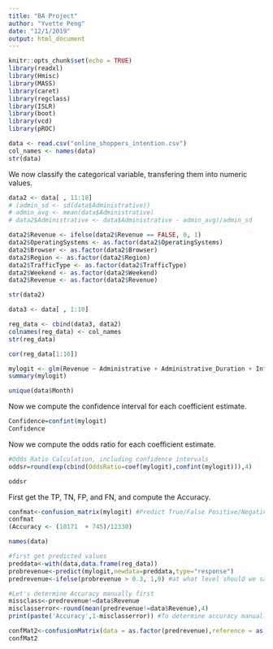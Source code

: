 ```yaml
---
title: "BA Project"
author: "Yvette Peng"
date: "12/1/2019"
output: html_document
---
```


```r
knitr::opts_chunk$set(echo = TRUE)
library(readxl)
library(Hmisc)
library(MASS)
library(caret)
library(regclass)
library(ISLR)
library(boot)
library(vcd)
library(pROC)
```

```r
data <- read.csv("online_shoppers_intention.csv")
col_names <- names(data)
str(data)
```

We now classify the categorical variable, transfering them into numeric values.
```r
data2 <- data[ , 11:18]
# (admin_sd <- sd(data$Administrative))
# admin_avg <- mean(data$Administrative)
# data2$Administrative <- data$Administrative - admin_avg)/admin_sd

data2$Revenue <- ifelse(data2$Revenue == FALSE, 0, 1)
data2$OperatingSystems <- as.factor(data2$OperatingSystems)
data2$Browser <- as.factor(data2$Browser)
data2$Region <- as.factor(data2$Region)
data2$TrafficType <- as.factor(data2$TrafficType)
data2$Weekend <- as.factor(data2$Weekend)
data2$Revenue <- as.factor(data2$Revenue)
```

```r
str(data2)
```
```r
data3 <- data[ , 1:10]
```


```r
reg_data <- cbind(data3, data2)
colnames(reg_data) <- col_names
str(reg_data)
```

```r
cor(reg_data[1:10])
```

```r
mylogit <- glm(Revenue ~ Administrative + Administrative_Duration + Informational + Informational_Duration + ProductRelated + ProductRelated_Duration + BounceRates + PageValues + SpecialDay + Month + OperatingSystems + Browser + Region + TrafficType + VisitorType + Weekend, data = reg_data, family = binomial(link="logit"))
summary(mylogit)
```

```r
unique(data$Month)
```


Now we compute the confidence interval for each coefficient estimate.
```r
Confidence=confint(mylogit) 
Confidence
```
Now we compute the odds ratio for each coefficient estimate.
```r
#Odds Ratio Calculation, including confidence intervals
oddsr=round(exp(cbind(OddsRatio=coef(mylogit),confint(mylogit))),4)

oddsr
```

First get the TP, TN, FP, and FN, and compute the Accuracy.
```r
confmat<-confusion_matrix(mylogit) #Predict True/False Positive/Negative (TP,TN,FP.FN)
confmat
(Accuracy <- (10171  + 745)/12330)
```
```r
names(data)
```

```r
#first get predicted values
preddata<-with(data,data.frame(reg_data))
probrevenue<-predict(mylogit,newdata=preddata,type="response")
predrevenue<-ifelse(probrevenue > 0.3, 1,0) #at what level should we say prob(default)=1

#Let's determine Accuracy manually first
missclass<-predrevenue!=data$Revenue
misclasserror<-round(mean(predrevenue!=data$Revenue),4)
print(paste('Accuracy',1-misclasserror)) #To determine accuracy manually


```

```r
confMat2<-confusionMatrix(data = as.factor(predrevenue),reference = as.factor(reg_data$Revenue), positive = "1")
confMat2 

```










